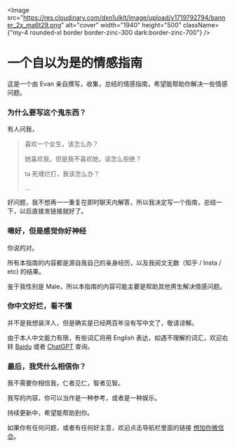 
<Image
  src="https://res.cloudinary.com/dxn1ulklt/image/upload/v1719792794/banner_2x_ma6t29.png"
  alt="cover"
  width="1940"
  height="500"
  className={"my-4 rounded-xl border border-zinc-300 dark:border-zinc-700"}
/>

# 一个自以为是的情感指南

这是一个由 Evan 亲自撰写，收集，总结的情感指南，希望能帮助你解决一些情感问题。

### 为什么要写这个鬼东西？

有人问我，

> 喜欢一个女生，该怎么办？
>
> 她喜欢我，但是我不喜欢她，该怎么拒绝？
>
> ta 死缠烂打，我该怎么办？
>
> ...

好问题，我不想再一一重复在即时聊天内解答，所以我决定写一个指南，总结一下，以后直接发链接就好了。

### 嗯好，但是感觉你好神经

你说的对。

所有本指南的内容都是源自我自己的亲身经历，以及我阅文无数（知乎 / Insta / etc) 的结果。

鉴于我性别是 Male，所以本指南的内容可能主要是帮助其他男生解决情感问题。

### 你中文好烂，看不懂

并不是我想装洋人，但是确实是已经两百年没有写中文了，敬请谅解。

由于本人中文能力有限，有些词汇将用 English 表达，如遇不理解的词汇，欢迎右转 [Baidu](https://www.baidu.com) 或者 [ChatGPT](https://chatgpt.com) 查询。

### 最后，我凭什么相信你？

我不需要你相信我，仁者见仁，智者见智。

我写的内容，你可以当作是一种参考，或者是一种娱乐。

持续更新中，希望能帮助到你。

如果你有任何问题，或者有任何好主意，欢迎点击导航栏里面的链接 [想加你微信😍](https://me.ohevan.com)。
